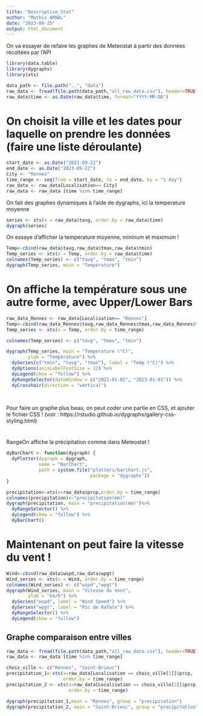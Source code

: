 ```yaml
---
title: "Descriptive_Stat"
author: "Mathis ARNAL"
date: "2023-09-25"
output: html_document
---
```


On va essayer de refaire les graphes de Meteostat à partir des données récoltées par l'API

```r
library(data.table)
library(dygraphs)
library(xts)
```


```r
data_path <- file.path("..", "data")
raw_data <- fread(file.path(data_path,"all_raw_data.csv"), header=TRUE)
raw_data$time <- as.Date(raw_data$time, format="YYYY-MM-DD")
```

# On choisit la ville et les dates pour laquelle on prendre les données (faire une liste déroulante)
```r
start_date <- as.Date("2021-09-22")
end_date <- as.Date("2023-09-22")
City <- "Rennes"
time_range <- seq(from = start_date, to = end_date, by = "1 day")
raw_data <- raw_data[Localisation== City]
raw_data <- raw_data [time %in% time_range]
```

On fait des graphes dynamiques à l'aide de dygraphs, ici la temperature moyenne
```r
series <- xts(x = raw_data$tavg, order.by = raw_data$time)
dygraph(series)
```

On essaye d'afficher la temperature moyenne, mininum et maximum ! 
```r
Temp<-cbind(raw_data$tavg,raw_data$tmax,raw_data$tmin)
Temp_series <- xts(x = Temp, order.by = raw_data$time)
colnames(Temp_series) <- c("tavg", "tmax", "tmin")
dygraph(Temp_series, main = "Température")
```



# On affiche la température sous une autre forme, avec Upper/Lower Bars
```r
raw_data_Rennes <- raw_data[Localisation== "Rennes"]
Temp<-cbind(raw_data_Rennes$tavg,raw_data_Rennes$tmax,raw_data_Rennes$tmin)
Temp_series <- xts(x = Temp, order.by = time_range)

colnames(Temp_series) <- c("tavg", "tmax", "tmin")

dygraph(Temp_series, main = "Temperature (°C)",
        ylab = "Température") %>%
  dySeries(c("tmin", "tavg", "tmax"), label = "Temp (°C)") %>%
  dyOptions(axisLabelFontSize = 12) %>%
  dyLegend(show = "follow") %>%
  dyRangeSelector(dateWindow = c("2022-01-01", "2023-01-01")) %>%
  dyCrosshair(direction = "vertical")
  
  
```

Pour faire un graphe plus beau, on peut coder une partie en CSS, et ajouter
le fichier CSS ! (voir : https://rstudio.github.io/dygraphs/gallery-css-styling.html)

   


#
RangeOn affiche la précipitation comme dans Meteostat !
```r
dyBarChart <- function(dygraph) {
  dyPlotter(dygraph = dygraph,
            name = "BarChart",
            path = system.file("plotters/barchart.js",
                               package = "dygraphs"))
}
```


```r
precipitation<-xts(x=raw_data$prcp,order.by = time_range)
colnames(precipitation)<-"precipitation(mm)"
dygraph(precipitation, main = "precipitation(mm)")%>%
  dyRangeSelector() %>%
  dyLegend(show = "follow") %>%
  dyBarChart()
```

# Maintenant on peut faire la vitesse du vent ! 
```r
Wind<-cbind(raw_data$wspd,raw_data$wpgt)
Wind_series <- xts(x = Wind, order.by = time_range)
colnames(Wind_series) <- c("wspd","wpgt")
dygraph(Wind_series, main = "Vitesse du Vent",
        ylab = "km/h") %>%
  dySeries("wspd", label = "Wind Speed") %>%
  dySeries("wpgt", label = "Pic de Rafale") %>%
  dyRangeSelector() %>%
  dyLegend(show = "follow") 

```

## Graphe comparaison entre villes 

```r
raw_data <- fread(file.path(data_path,"all_raw_data.csv"), header=TRUE)
raw_data <- raw_data [time %in% time_range]

choix_ville <- c("Rennes", "Saint-Brieuc")
precipitation_1<-xts(x=raw_data[Localisation == choix_ville[1]]$prcp,
                     order.by = time_range)
precipitation_2 <- xts(x=raw_data[Localisation == choix_ville[2]]$prcp,
                       order.by = time_range)

dygraph(precipitation_1,main = "Rennes", group = "precipitation")
dygraph(precipitation_2, main = "Saint-Brieuc", group = "precipitation")
```


